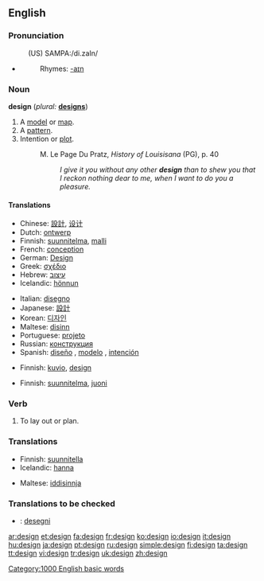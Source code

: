 {{see|Design}}
==English==

===Pronunciation===
:(US) SAMPA:/di.zaIn/
*{{audio|en-us-design.ogg|Audio (US)}}
*:Rhymes: [[Rhymes:English:-aɪn|-aɪn]]

===Noun===
'''design'''  (''plural:'' '''[[designs]]''')

# A [[model]] or [[map]].
# A [[pattern]].
# Intention or [[plot]].
#:M. Le Page Du Pratz, <i>History of Louisisana</i> (PG), p. 40
#:: <i>I give it you without any other <b>design</b> than to shew you that I reckon nothing dear to me, when I want to do you a pleasure.</i>

====Translations====
{{trans-top|model or map}}
*Chinese: [[設計]], [[设计]]
*Dutch: [[ontwerp]] {{n}}
*Finnish: [[suunnitelma]], [[malli]]
*French: [[conception]] {{f}}
*German: [[Design]] {{n}}
*Greek: [[σχέδιο]] {{n}}
*Hebrew: [[עיצוב]] {{m}}
*Icelandic: [[hönnun]] {{f}}
{{trans-mid}}
*Italian: [[disegno]] {{m}}
*Japanese: [[設計]]
*Korean: [[디자인]]
*Maltese: [[disinn]]
*Portuguese: [[projeto]] {{m}}
*Russian: [[конструкция]] {{f}}
*Spanish: [[diseño]] {{m}}, [[modelo]] {{m}}, [[intención]] {{f}}
{{trans-bottom}}

{{trans-top|pattern}}
*Finnish: [[kuvio]], [[design]]
{{trans-mid}}
{{trans-bottom}}

{{trans-top|intention}}
*Finnish: [[suunnitelma]], [[juoni]]
{{trans-mid}}
{{trans-bottom}}

===Verb===
{{en-verb}}

# To lay out or plan.

===Translations===
{{trans-top|intention}}
*Finnish: [[suunnitella]]
*Icelandic: [[hanna]]
{{trans-mid}}
*Maltese: [[iddisinnja]]
{{trans-bottom}}

===Translations to be checked===
*{{ttbc|Esperanto}}: [[desegni]]

[[Category:1000 English basic words]]

[[ar:design]]
[[et:design]]
[[fa:design]]
[[fr:design]]
[[ko:design]]
[[io:design]]
[[it:design]]
[[hu:design]]
[[ja:design]]
[[pt:design]]
[[ru:design]]
[[simple:design]]
[[fi:design]]
[[ta:design]]
[[tt:design]]
[[vi:design]]
[[tr:design]]
[[uk:design]]
[[zh:design]]